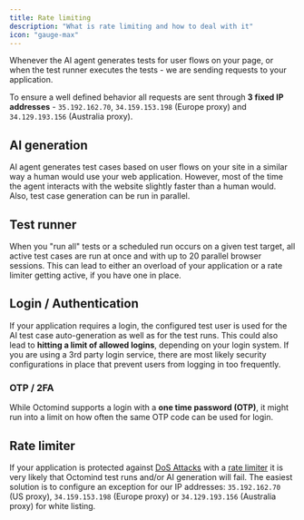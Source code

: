```yaml
---
title: Rate limiting
description: "What is rate limiting and how to deal with it"
icon: "gauge-max"
---
```


Whenever the AI agent generates tests for user flows on your page, or when the test runner executes the tests - we are sending requests to your application.

To ensure a well defined behavior all requests are sent through **3 fixed IP addresses** - `35.192.162.70`, `34.159.153.198` (Europe proxy)
and `34.129.193.156` (Australia proxy).

## AI generation

AI agent generates test cases based on user flows on your site in a similar way a human would use your web application. However, most of the time the agent interacts with the website slightly faster than a human would.
Also, test case generation can be run in parallel.

## Test runner

When you "run all" tests or a scheduled run occurs on a given test target, all active test cases are run at once and with up to 20 parallel browser sessions.
This can lead to either an overload of your application or a rate limiter getting active, if you have one in place.

## Login / Authentication

If your application requires a login, the configured test user is used for the AI test case auto-generation as well as for the test runs. This could also lead to **hitting a limit of allowed logins**, depending on your login system.
If you are using a 3rd party login service, there are most likely security configurations in place that prevent users from logging in too frequently.

### OTP / 2FA

While Octomind supports a login with a **one time password (OTP)**, it might run into a limit on how often the same OTP code can be used for login.

## Rate limiter

If your application is protected against [DoS Attacks](https://en.wikipedia.org/wiki/Denial-of-service_attack) with a [rate limiter](https://en.wikipedia.org/wiki/Rate_limiting) it is very likely that Octomind test runs and/or AI generation will fail.
The easiest solution is to configure an exception for our IP addresses: `35.192.162.70` (US proxy), `34.159.153.198` (Europe proxy)
or `34.129.193.156` (Australia proxy) for white listing.
